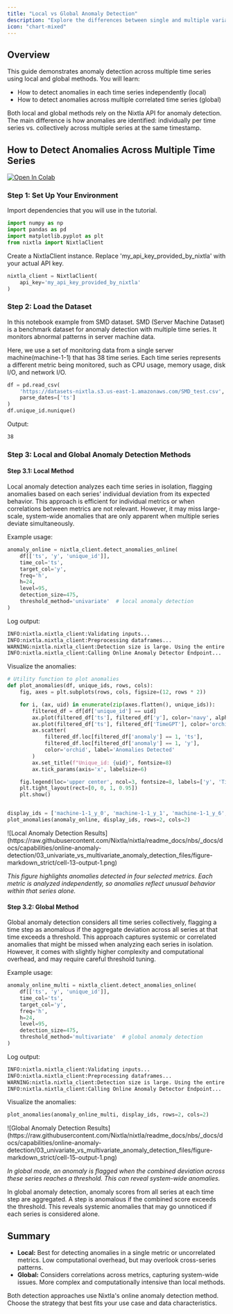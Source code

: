 ```yaml
---
title: "Local vs Global Anomaly Detection"
description: "Explore the differences between single and multiple variable anomaly detection approaches."
icon: "chart-mixed"
---
```


## Overview

This guide demonstrates anomaly detection across multiple time series using local and global methods. You will learn:
- How to detect anomalies in each time series independently (local)
- How to detect anomalies across multiple correlated time series (global)

Both local and global methods rely on the Nixtla API for anomaly detection. The main difference is how anomalies are identified: individually per time series vs. collectively across multiple series at the same timestamp.

## How to Detect Anomalies Across Multiple Time Series

[![Open In Colab](https://colab.research.google.com/assets/colab-badge.svg)](https://colab.research.google.com/github/Nixtla/nixtla/blob/main/nbs/docs/capabilities/online-anomaly-detection/03_univariate_vs_multivariate_anomaly_detection.ipynb)

### Step 1: Set Up Your Environment

Import dependencies that you will use in the tutorial.

```python
import numpy as np
import pandas as pd
import matplotlib.pyplot as plt
from nixtla import NixtlaClient
```

Create a NixtlaClient instance. Replace 'my_api_key_provided_by_nixtla' with your actual API key.

```python
nixtla_client = NixtlaClient(
    api_key='my_api_key_provided_by_nixtla'
)
```


### Step 2: Load the Dataset

In this notebook example from SMD dataset. SMD (Server Machine Dataset) is a benchmark dataset for anomaly detection with multiple time series. It monitors abnormal patterns in server machine data. 

Here, we use a set of monitoring data from a single server machine(machine-1-1) that has 38 time series. Each time series represents a different metric being monitored, such as CPU usage, memory usage, disk I/O, and network I/O. 

```python
df = pd.read_csv(
    'https://datasets-nixtla.s3.us-east-1.amazonaws.com/SMD_test.csv',
    parse_dates=['ts']
)
df.unique_id.nunique()
```

Output:
```bash
38
```

### Step 3: Local and Global Anomaly Detection Methods

#### Step 3.1: Local Method

Local anomaly detection analyzes each time series in isolation, flagging anomalies based on each series' individual deviation from its expected behavior. This approach is efficient for individual metrics or when correlations between metrics are not relevant. However, it may miss large-scale, system-wide anomalies that are only apparent when multiple series deviate simultaneously.

Example usage:

```python
anomaly_online = nixtla_client.detect_anomalies_online(
    df[['ts', 'y', 'unique_id']],
    time_col='ts',
    target_col='y',
    freq='h',
    h=24,
    level=95,
    detection_size=475,
    threshold_method='univariate'  # local anomaly detection
)
```

Log output:

```bash
INFO:nixtla.nixtla_client:Validating inputs...
INFO:nixtla.nixtla_client:Preprocessing dataframes...
WARNING:nixtla.nixtla_client:Detection size is large. Using the entire series to compute the anomaly threshold...
INFO:nixtla.nixtla_client:Calling Online Anomaly Detector Endpoint...
```

Visualize the anomalies:

```python
# Utility function to plot anomalies
def plot_anomalies(df, unique_ids, rows, cols):
    fig, axes = plt.subplots(rows, cols, figsize=(12, rows * 2))

    for i, (ax, uid) in enumerate(zip(axes.flatten(), unique_ids)):
        filtered_df = df[df['unique_id'] == uid]
        ax.plot(filtered_df['ts'], filtered_df['y'], color='navy', alpha=0.8, label='y')
        ax.plot(filtered_df['ts'], filtered_df['TimeGPT'], color='orchid', alpha=0.7, label='TimeGPT')
        ax.scatter(
            filtered_df.loc[filtered_df['anomaly'] == 1, 'ts'],
            filtered_df.loc[filtered_df['anomaly'] == 1, 'y'],
            color='orchid', label='Anomalies Detected'
        )
        ax.set_title(f"Unique_id: {uid}", fontsize=8)
        ax.tick_params(axis='x', labelsize=6)

    fig.legend(loc='upper center', ncol=3, fontsize=8, labels=['y', 'TimeGPT', 'Anomaly'])
    plt.tight_layout(rect=[0, 0, 1, 0.95])
    plt.show()


display_ids = ['machine-1-1_y_0', 'machine-1-1_y_1', 'machine-1-1_y_6', 'machine-1-1_y_29']
plot_anomalies(anomaly_online, display_ids, rows=2, cols=2)
```

<Frame caption="Local Anomaly Detection Results">
  ![Local Anomaly Detection Results](https://raw.githubusercontent.com/Nixtla/nixtla/readme_docs/nbs/_docs/docs/capabilities/online-anomaly-detection/03_univariate_vs_multivariate_anomaly_detection_files/figure-markdown_strict/cell-13-output-1.png)
</Frame>

*This figure highlights anomalies detected in four selected metrics. Each metric is analyzed independently, so anomalies reflect unusual behavior within that series alone.*

#### Step 3.2: Global Method

Global anomaly detection considers all time series collectively, flagging a time step as anomalous if the aggregate deviation across all series at that time exceeds a threshold. This approach captures systemic or correlated anomalies that might be missed when analyzing each series in isolation. However, it comes with slightly higher complexity and computational overhead, and may require careful threshold tuning.

Example usage:

```python
anomaly_online_multi = nixtla_client.detect_anomalies_online(
    df[['ts', 'y', 'unique_id']],
    time_col='ts',
    target_col='y',
    freq='h',
    h=24,
    level=95,
    detection_size=475,
    threshold_method='multivariate'  # global anomaly detection
)
```

Log output:
```bash
INFO:nixtla.nixtla_client:Validating inputs...
INFO:nixtla.nixtla_client:Preprocessing dataframes...
WARNING:nixtla.nixtla_client:Detection size is large. Using the entire series to compute the anomaly threshold...
INFO:nixtla.nixtla_client:Calling Online Anomaly Detector Endpoint...
```

Visualize the anomalies:

```python
plot_anomalies(anomaly_online_multi, display_ids, rows=2, cols=2)
```

<Frame caption="Global Anomaly Detection Results">
  ![Global Anomaly Detection Results](https://raw.githubusercontent.com/Nixtla/nixtla/readme_docs/nbs/_docs/docs/capabilities/online-anomaly-detection/03_univariate_vs_multivariate_anomaly_detection_files/figure-markdown_strict/cell-15-output-1.png)
</Frame>

*In global mode, an anomaly is flagged when the combined deviation across these series reaches a threshold. This can reveal system-wide anomalies.*

In global anomaly detection, anomaly scores from all series at each time step are aggregated. A step is anomalous if the combined score exceeds the threshold. This reveals systemic anomalies that may go unnoticed if each series is considered alone.

## Summary

- **Local:** Best for detecting anomalies in a single metric or uncorrelated metrics. Low computational overhead, but may overlook cross-series patterns.
- **Global:** Considers correlations across metrics, capturing system-wide issues. More complex and computationally intensive than local methods.

Both detection approaches use Nixtla's online anomaly detection method. Choose the strategy that best fits your use case and data characteristics.